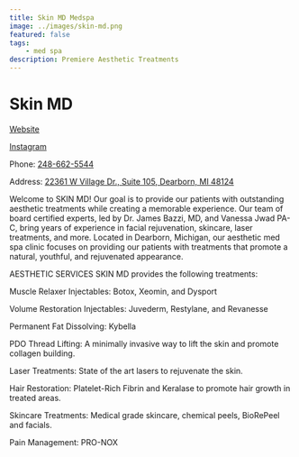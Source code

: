 ```yaml
---
title: Skin MD Medspa
image: ../images/skin-md.png
featured: false
tags: 
    - med spa
description: Premiere Aesthetic Treatments
---
```


# Skin MD

[Website](https://skinmdmichigan.com)

[Instagram](https://www.instagram.com/skinmdmichigan)

Phone: [248-662-5544](tel:248-662-5544)

Address: [22361 W Village Dr., Suite 105, Dearborn, MI 48124](https://maps.app.goo.gl/7BqYZVq3XeHFXow6A)

Welcome to SKIN MD! Our goal is to provide our patients with outstanding aesthetic treatments while creating a memorable experience. Our team of board certified experts, led by Dr. James Bazzi, MD, and Vanessa Jwad PA-C, bring years of experience in facial rejuvenation, skincare, laser treatments, and more. Located in Dearborn, Michigan, our aesthetic med spa clinic focuses on providing our patients with treatments that promote a natural, youthful, and rejuvenated appearance.

AESTHETIC SERVICES SKIN MD provides the following treatments:

Muscle Relaxer Injectables: Botox, Xeomin, and Dysport

Volume Restoration Injectables: Juvederm, Restylane, and Revanesse

Permanent Fat Dissolving: Kybella

PDO Thread Lifting: A minimally invasive way to lift the skin and promote collagen building.

Laser Treatments: State of the art lasers to rejuvenate the skin.

Hair Restoration: Platelet-Rich Fibrin and Keralase to promote hair growth in treated areas.

Skincare Treatments: Medical grade skincare, chemical peels, BioRePeel and facials.

Pain Management: PRO-NOX
